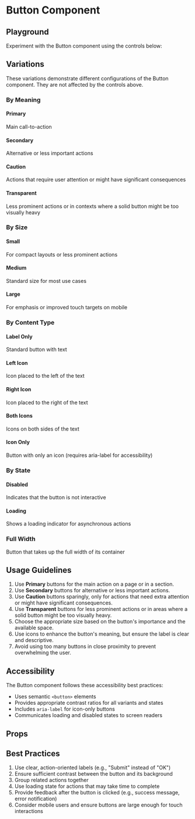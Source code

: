 
<Meta of={ButtonStories} />

# Button Component

## Playground

Experiment with the Button component using the controls below:

<Canvas of={ButtonStories.Playground} />
<Controls />

## Variations

These variations demonstrate different configurations of the Button component. They are not affected by the controls above.

### By Meaning

#### Primary

Main call-to-action

<Canvas>
	<Story of={ButtonStories.Primary} />
</Canvas>

#### Secondary

Alternative or less important actions

<Canvas>
	<Story of={ButtonStories.Secondary} />
</Canvas>

#### Caution

Actions that require user attention or might have significant consequences

<Canvas>
	<Story of={ButtonStories.Caution} />
</Canvas>

#### Transparent

Less prominent actions or in contexts where a solid button might be too visually heavy

<Canvas>
	<Story of={ButtonStories.Transparent} />
</Canvas>

### By Size

#### Small

For compact layouts or less prominent actions

<Canvas>
	<Story of={ButtonStories.Small} />
</Canvas>

#### Medium

Standard size for most use cases

<Canvas>
	<Story of={ButtonStories.Medium} />
</Canvas>

#### Large

For emphasis or improved touch targets on mobile

<Canvas>
	<Story of={ButtonStories.Large} />
</Canvas>

### By Content Type

#### Label Only

Standard button with text

<Canvas>
	<Story of={ButtonStories.LabelOnly} />
</Canvas>

#### Left Icon

Icon placed to the left of the text

<Canvas>
	<Story of={ButtonStories.LeftIcon} />
</Canvas>

#### Right Icon

Icon placed to the right of the text

<Canvas>
	<Story of={ButtonStories.RightIcon} />
</Canvas>

#### Both Icons

Icons on both sides of the text

<Canvas>
	<Story of={ButtonStories.BothIcons} />
</Canvas>

#### Icon Only

Button with only an icon (requires aria-label for accessibility)

<Canvas>
	<Story of={ButtonStories.IconOnly} />
</Canvas>

### By State

#### Disabled

Indicates that the button is not interactive

<Canvas>
	<Story of={ButtonStories.Disabled} />
</Canvas>

#### Loading

Shows a loading indicator for asynchronous actions

<Canvas>
	<Story of={ButtonStories.Loading} />
</Canvas>

### Full Width

Button that takes up the full width of its container

<Canvas>
	<Story of={ButtonStories.FullWidth} />
</Canvas>

## Usage Guidelines

1. Use **Primary** buttons for the main action on a page or in a section.
2. Use **Secondary** buttons for alternative or less important actions.
3. Use **Caution** buttons sparingly, only for actions that need extra attention or might have significant consequences.
4. Use **Transparent** buttons for less prominent actions or in areas where a solid button might be too visually heavy.
5. Choose the appropriate size based on the button's importance and the available space.
6. Use icons to enhance the button's meaning, but ensure the label is clear and descriptive.
7. Avoid using too many buttons in close proximity to prevent overwhelming the user.

## Accessibility

The Button component follows these accessibility best practices:

-   Uses semantic `<button>` elements
-   Provides appropriate contrast ratios for all variants and states
-   Includes `aria-label` for icon-only buttons
-   Communicates loading and disabled states to screen readers

## Props

<ArgTypes of={ButtonStories.Playground} />

## Best Practices

1. Use clear, action-oriented labels (e.g., "Submit" instead of "OK")
2. Ensure sufficient contrast between the button and its background
3. Group related actions together
4. Use loading state for actions that may take time to complete
5. Provide feedback after the button is clicked (e.g., success message, error notification)
6. Consider mobile users and ensure buttons are large enough for touch interactions
